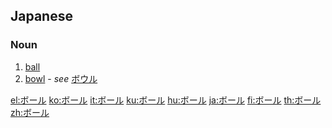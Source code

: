 {{also|ポール}}

==Japanese==

===Noun===
{{ja-noun|ka|rom=bōru|hidx=ほーる'}}

# [[ball]]
# [[bowl]] - ''see'' [[ボウル]]

[[el:ボール]]
[[ko:ボール]]
[[it:ボール]]
[[ku:ボール]]
[[hu:ボール]]
[[ja:ボール]]
[[fi:ボール]]
[[th:ボール]]
[[zh:ボール]]
